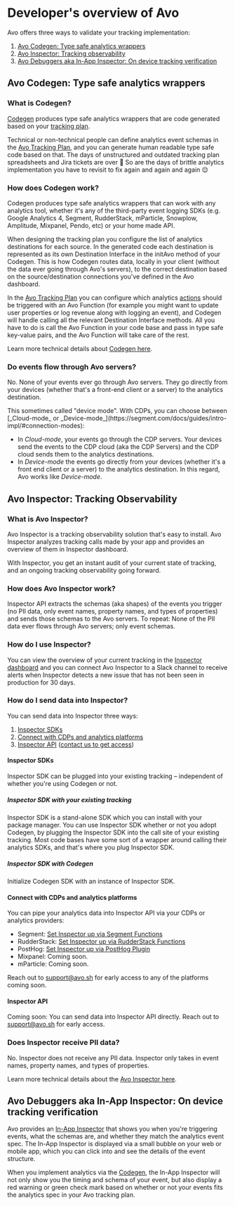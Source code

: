
# Developer's overview of Avo

Avo offers three ways to validate your tracking implementation:

1.  [Avo Codegen: Type safe analytics wrappers](#avo-codegen-type-safe-analytics-wrappers)
2.  [Avo Inspector: Tracking observability](#avo-inspector-tracking-observability)
3.  [Avo Debuggers aka In-App Inspector: On device tracking verification](#avo-debuggers-aka-in-app-inspector-on-device-tracking-verification)

## Avo Codegen: Type safe analytics wrappers

### What is Codegen?

[Codegen](/implementation/avo-codegen-overview) produces type safe analytics wrappers that are code generated based on your [tracking plan](/data-design/avo-tracking-plan).

Technical or non-technical people can define analytics event schemas in the [Avo Tracking Plan](/data-design/avo-tracking-plan),
and you can generate human readable type safe code based on that. The days of unstructured
and outdated tracking plan spreadsheets and Jira tickets are over 🥳 So are the days of brittle
analytics implementation you have to revisit to fix again and again and again 😌

### How does Codegen work?

Codegen produces type safe analytics wrappers that can work with any analytics tool, whether it's any of the third-party event logging SDKs (e.g.
Google Analytics 4, Segment, RudderStack, mParticle, Snowplow, Amplitude, Mixpanel, Pendo,
etc) or your home made API.

When designing the tracking plan you configure the list of analytics destinations for each source. In the generated code each destination is
represented as its own Destination Interface in the initAvo method of your Codegen. This is how Codegen routes data,
locally in your client (without the data ever going through Avo's servers), to the correct destination based on the source/destination connections
you've defined in the Avo dashboard.

In the [Avo Tracking Plan](/data-design/avo-tracking-plan) you can configure which analytics [actions](/data-design/avo-tracking-plan/events#actions)
should be triggered with an Avo Function (for example you might want to update user properties or log revenue along with logging an event), and Codegen
will handle calling all the relevant Destination Interface methods. All you have to do is call the Avo Function in your
code base and pass in type safe key-value pairs, and the Avo Function will take care of the rest.

Learn more technical details about [Codegen here](/implementation/avo-codegen-tech-deep-dive).

### Do events flow through Avo servers?

No. None of your events ever go through Avo servers. They go directly from your devices (whether that's a front-end client or a server) to the analytics destination.

<Callout type="info" emoji="💡">
  This sometimes called "device mode". With CDPs, you can choose between [_Cloud-mode_ or _Device-mode_](https://segment.com/docs/guides/intro-impl/#connection-modes):

  - In _Cloud-mode_, your events go through the CDP servers. Your devices send the events to the CDP cloud (aka the CDP Servers) and the CDP cloud sends them to the analytics destinations.
  - In _Device-mode_ the events go directly from your devices (whether it's a front end client or a server) to the analytics destination.
  In this regard, Avo works like _Device-mode_.
</Callout>


## Avo Inspector: Tracking Observability

### What is Avo Inspector?

Avo Inspector is a tracking observability solution that's easy to install. Avo Inspector analyzes tracking calls made by your app and provides an overview of them in Inspector dashboard.

With Inspector, you get an instant audit of your current state of tracking, and an ongoing tracking observability going forward.

### How does Avo Inspector work?

Inspector API extracts the schemas (aka shapes) of the events you trigger (no PII data,
only event names, property names, and types of properties) and sends those schemas to
the Avo servers. To repeat: None of the PII data ever flows through Avo servers; only event schemas.

### How do I use Inspector?

You can view the overview of your current tracking in the [Inspector dashboard](/inspector/inspector-overview) and you can connect Avo Inspector to a Slack channel to receive alerts when Inspector detects
a new issue that has not been seen in production for 30 days.

### How do I send data into Inspector?

You can send data into Inspector three ways:

1.  [Inspector SDKs](#inspector-sdks)
2.  [Connect with CDPs and analytics platforms](#connect-with-cdps-and-analytics-platforms)
3.  [Inspector API](#inspector-api) ([contact us to get access](/help/troubleshooting))

#### Inspector SDKs

Inspector SDK can be plugged into your existing tracking – independent of whether
you're using Codegen or not.

##### Inspector SDK with your existing tracking

Inspector SDK is a stand-alone SDK which you can install with your package manager.
You can use Inspector SDK whether or not you adopt Codegen, by plugging the
Inspector SDK into the call site of your existing tracking. Most code bases
have some sort of a wrapper around calling their analytics SDKs, and that's where you
plug Inspector SDK.

##### Inspector SDK with Codegen

Initialize Codegen SDK with an instance of Inspector SDK.

#### Connect with CDPs and analytics platforms

You can pipe your analytics data into Inspector API via your CDPs or analytics providers:

- Segment: [Set Inspector up via Segment Functions](/inspector/connect-inspector-to-segment)
- RudderStack: [Set Inspector up via RudderStack Functions](/inspector/connect-inspector-to-rudderstack)
- PostHog: [Set Inspector up via PostHog Plugin](/inspector/connect-inspector-to-posthog)
- Mixpanel: Coming soon.
- mParticle: Coming soon.

Reach out to support@avo.sh for early access to any of the platforms coming soon.

#### Inspector API

Coming soon: You can send data into Inspector API directly. Reach out to support@avo.sh for early access.

### Does Inspector receive PII data?

No. Inspector does not receive any PII data. Inspector only takes in event names,
property names, and types of properties.

Learn more technical details about the [Avo Inspector here](/implementation/avo-inspector-overview).

## Avo Debuggers aka In-App Inspector: On device tracking verification

Avo provides an [In-App Inspector](/implementation/start-using-visual-debugger) that shows you when you're triggering events, what the schemas are,
and whether they match the analytics event spec. The In-App Inspector is displayed via a small bubble
on your web or mobile app, which you can click into and see the details of the event structure.

When you implement analytics via the [Codegen](#avo-codegen-type-safe-analytics-wrappers), the In-App Inspector will not only show you
the timing and schema of your event, but also display a red warning or green check mark based on
whether or not your events fits the analytics spec in your Avo tracking plan.
